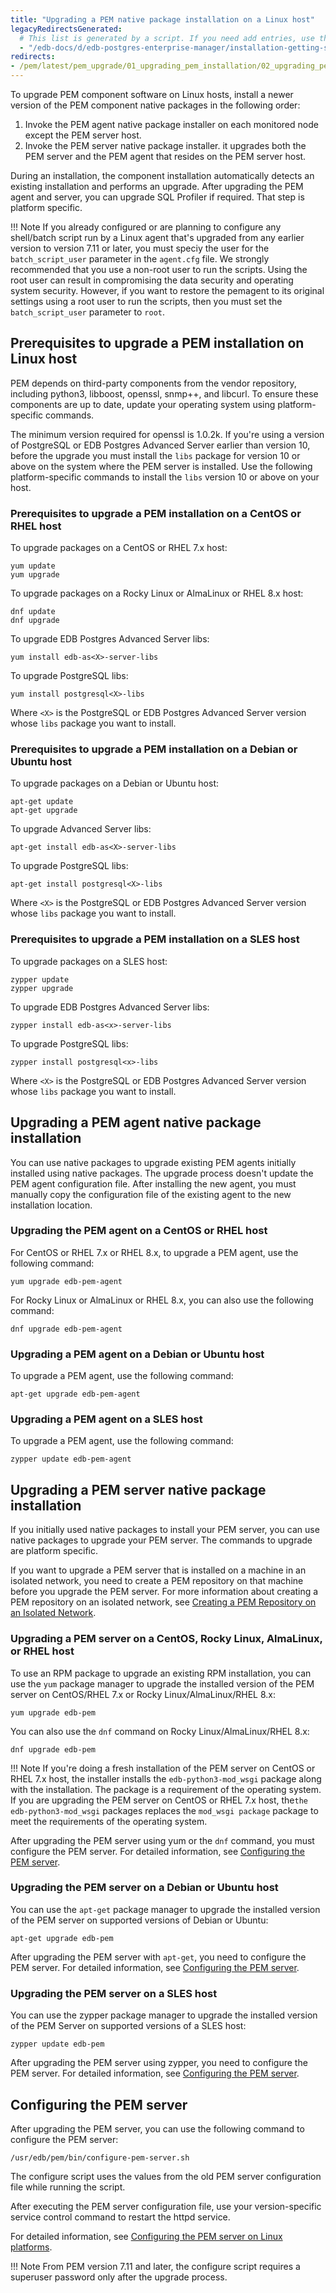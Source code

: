 ```yaml
---
title: "Upgrading a PEM native package installation on a Linux host"
legacyRedirectsGenerated:
  # This list is generated by a script. If you need add entries, use the `legacyRedirects` key.
  - "/edb-docs/d/edb-postgres-enterprise-manager/installation-getting-started/upgrade-migration-guide/8.0/upgrading_pem_installation_linux_rpm.html"
redirects:
- /pem/latest/pem_upgrade/01_upgrading_pem_installation/02_upgrading_pem_installation_linux_rpm/
---
```


To upgrade PEM component software on Linux hosts, install a newer version of the PEM component native packages in the following order:

1.  Invoke the PEM agent native package installer on each monitored node except the PEM server host.
2.  Invoke the PEM server native package installer. it upgrades both the PEM server and the PEM agent that resides on the PEM server host.

During an installation, the component installation automatically detects an existing installation and performs an upgrade. After upgrading the PEM agent and server, you can upgrade SQL Profiler if required. That step is platform specific.

!!! Note
    If you already configured or are planning to configure any shell/batch script run by a Linux agent that's upgraded from any earlier version to version 7.11 or later, you must speciy the user for the `batch_script_user` parameter in the `agent.cfg` file. We strongly recommended that you use a non-root user to run the scripts. Using the root user can result in compromising the data security and operating system security. However, if you want to restore the pemagent to its original settings using a root user to run the scripts, then you must set the `batch_script_user` parameter to `root`.

## Prerequisites to upgrade a PEM installation on Linux host

PEM depends on third-party components from the vendor repository, including python3, libboost, openssl, snmp++, and libcurl. To ensure these components are up to date, update your operating system using platform-specific commands. 

The minimum version required for openssl is 1.0.2k. If you're using a version of PostgreSQL or EDB Postgres Advanced Server earlier than version 10, before the upgrade you must install the `libs` package for version 10 or above on the system where the PEM server is installed. Use the following platform-specific commands to install the `libs` version 10 or above on your host.

### Prerequisites to upgrade a PEM installation on a CentOS or RHEL host

To upgrade packages on a CentOS or RHEL 7.x host:

```shell
yum update
yum upgrade
```

To upgrade packages on a Rocky Linux or AlmaLinux or RHEL 8.x host:

```shell
dnf update
dnf upgrade
```

To upgrade EDB Postgres Advanced Server libs:

```shell
yum install edb-as<X>-server-libs
```

To upgrade PostgreSQL libs:

```shell
yum install postgresql<X>-libs
```

Where `<X>` is the PostgreSQL or EDB Postgres Advanced Server version whose `libs` package you want to install.

### Prerequisites to upgrade a PEM installation on a Debian or Ubuntu host

To upgrade packages on a Debian or Ubuntu host:

```shell
apt-get update
apt-get upgrade
```

To upgrade Advanced Server libs:

```shell
apt-get install edb-as<X>-server-libs
```

To upgrade PostgreSQL libs:

```shell
apt-get install postgresql<X>-libs
```

Where `<X>` is the PostgreSQL or EDB Postgres Advanced Server version whose `libs` package you want to install.

### Prerequisites to upgrade a PEM installation on a SLES host

To upgrade packages on a SLES host:

```shell
zypper update
zypper upgrade
```

To upgrade EDB Postgres Advanced Server libs:

```shell
zypper install edb-as<x>-server-libs
```

To upgrade PostgreSQL libs:

```shell
zypper install postgresql<x>-libs
```

Where `<X>` is the PostgreSQL or EDB Postgres Advanced Server version whose `libs` package you want to install.

## Upgrading a PEM agent native package installation

You can use native packages to upgrade existing PEM agents initially installed using native packages. The upgrade process doesn't update the PEM agent configuration file. After installing the new agent, you must manually copy the configuration file of the existing agent to the new installation location.

### Upgrading the PEM agent on a CentOS or RHEL host

For CentOS or RHEL 7.x or RHEL 8.x, to upgrade a PEM agent, use the following command:

```shell
yum upgrade edb-pem-agent
```

For Rocky Linux or AlmaLinux or RHEL 8.x, you can also use the following command:

```shell
dnf upgrade edb-pem-agent
```

### Upgrading a PEM agent on a Debian or Ubuntu host

To upgrade a PEM agent, use the following command:

```shell
apt-get upgrade edb-pem-agent
```

### Upgrading a PEM agent on a SLES host

To upgrade a PEM agent, use the following command:

```shell
zypper update edb-pem-agent
```

## Upgrading a PEM server native package installation

If you initially used native packages to install your PEM server, you can use native packages to upgrade your PEM server. The commands to upgrade are platform specific. 

If you want to upgrade a PEM server that is installed on a machine in an isolated network, you need to create a PEM repository on that machine before you upgrade the PEM server. For more information about creating a PEM repository on an isolated network, see [Creating a PEM Repository on an Isolated Network](/pem/latest/installing_pem_server/pem_server_inst_linux/creating_pem_repository_in_isolated_network/).

### Upgrading a PEM server on a CentOS, Rocky Linux, AlmaLinux, or RHEL host

To use an RPM package to upgrade an existing RPM installation, you can use the `yum` package manager to upgrade the installed version of the PEM server on CentOS/RHEL 7.x or Rocky Linux/AlmaLinux/RHEL 8.x:

```shell
yum upgrade edb-pem
```

You can also use the `dnf` command on Rocky Linux/AlmaLinux/RHEL 8.x:

```shell
dnf upgrade edb-pem
```

!!! Note
    If you're doing a fresh installation of the PEM server on CentOS or RHEL 7.x host, the installer installs the `edb-python3-mod_wsgi` package along with the installation. The package is a requirement of the operating system. If you are upgrading the PEM server on CentOS or RHEL 7.x host, the`the edb-python3-mod_wsgi` packages replaces the `mod_wsgi package`  package to meet the requirements of the operating system.

After upgrading the PEM server using yum or the `dnf` command, you must configure the PEM server. For detailed information, see [Configuring the PEM server](#configuring-the-pem-server).

### Upgrading the PEM server on a Debian or Ubuntu host

You can use the `apt-get` package manager to upgrade the installed version of the PEM server on supported versions of Debian or Ubuntu:

```shell
apt-get upgrade edb-pem
```

After upgrading the PEM server with `apt-get`, you need to configure the PEM server. For detailed information, see [Configuring the PEM server](#configuring-the-pem-server).

### Upgrading the PEM server on a SLES host

You can use the zypper package manager to upgrade the installed version of the PEM Server on supported versions of a SLES host:

```shell
zypper update edb-pem
```

After upgrading the PEM server using zypper, you need to configure the PEM server. For detailed information, see [Configuring the PEM server](#configuring-the-pem-server).


## Configuring the PEM server

After upgrading the PEM server, you can use the following command to configure the PEM server:

```shell
/usr/edb/pem/bin/configure-pem-server.sh
```

The configure script uses the values from the old PEM server configuration file while running the script.

After executing the PEM server configuration file, use your version-specific service control command to restart the httpd service.

For detailed information, see [Configuring the PEM server on Linux platforms](/pem/latest/installing_pem_server/pem_server_inst_linux/configuring_the_pem_server_on_linux/).

!!! Note
    From PEM version 7.11 and later, the configure script requires a superuser password only after the upgrade process.
